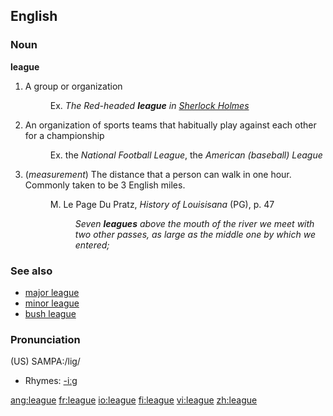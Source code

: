 ==English==
===Noun===
'''league'''

# A group or organization
#:Ex. <i>The Red-headed <b>league</b> in <u>Sherlock Holmes</u></i>
# An organization of sports teams that habitually play against each other for a championship
#:Ex. the ''National Football League'', the ''American (baseball) League''
# (<i>measurement</i>) The distance that a person can walk in one hour. Commonly taken to be 3 English miles.
#: M. Le Page Du Pratz, <i>History of Louisisana</i> (PG), p. 47
#:: <i>Seven <b>leagues</b> above the mouth of the river we meet with two other passes, as large as the middle one by which we entered;</i>

===See also===
* [[major league]]
* [[minor league]]
* [[bush league]]

===Pronunciation===
(US) SAMPA:/lig/

*Rhymes: [[Rhymes:English:-iːɡ|-iːɡ]]

[[ang:league]]
[[fr:league]]
[[io:league]]
[[fi:league]]
[[vi:league]]
[[zh:league]]